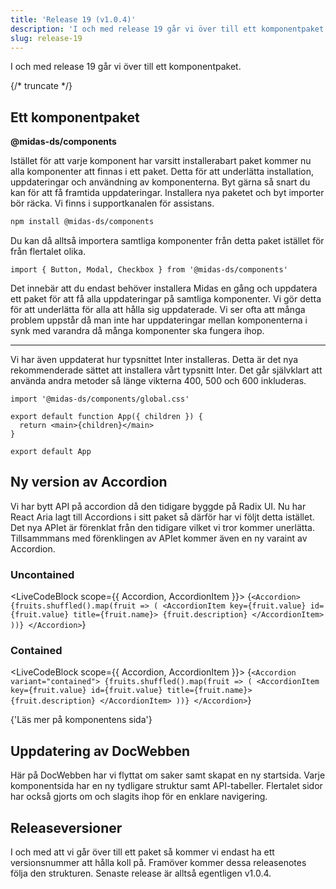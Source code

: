 ```yaml
---
title: 'Release 19 (v1.0.4)'
description: 'I och med release 19 går vi över till ett komponentpaket.'
slug: release-19
---
```



I och med release 19 går vi över till ett komponentpaket.

{/* truncate */}

## Ett komponentpaket

**@midas-ds/components**

Istället för att varje komponent har varsitt installerabart paket kommer nu alla komponenter att finnas i ett paket. Detta för att underlätta installation, uppdateringar och användning av komponenterna. Byt gärna så snart du kan för att få framtida uppdateringar. Installera nya paketet och byt importer bör räcka. Vi finns i supportkanalen för assistans.

```bash npm2yarn
npm install @midas-ds/components
```

Du kan då alltså importera samtliga komponenter från detta paket istället för från flertalet olika.

```tsx
import { Button, Modal, Checkbox } from '@midas-ds/components'
```

Det innebär att du endast behöver installera Midas en gång och uppdatera ett paket för att få alla uppdateringar på samtliga komponenter. Vi gör detta för att underlätta för alla att hålla sig uppdaterade. Vi ser ofta att många problem uppstår då man inte har uppdateringar mellan komponenterna i synk med varandra då många komponenter ska fungera ihop.

---

Vi har även uppdaterat hur typsnittet Inter installeras. Detta är det nya rekommenderade sättet att installera vårt typsnitt Inter. Det går självklart att använda andra metoder så länge vikterna 400, 500 och 600 inkluderas.

```tsx {1} title="App.tsx (rootfilen i din app)"
import '@midas-ds/components/global.css'

export default function App({ children }) {
  return <main>{children}</main>
}

export default App
```

## Ny version av Accordion

Vi har bytt API på accordion då den tidigare byggde på Radix UI. Nu har React Aria lagt till Accordions i sitt paket så därför har vi följt detta istället. Det nya APIet är förenklat från den tidigare vilket vi tror kommer unerlätta. Tillsammmans med förenklingen av APIet kommer även en ny varaint av Accordion.

### Uncontained

<LiveCodeBlock scope={{ Accordion, AccordionItem }}>
  {`<Accordion>
    {fruits.shuffled().map(fruit => (
      <AccordionItem key={fruit.value} id={fruit.value} title={fruit.name}>
          {fruit.description}
      </AccordionItem>
    ))}
</Accordion>`}
</LiveCodeBlock>

### Contained

<LiveCodeBlock scope={{ Accordion, AccordionItem }}>
  {`<Accordion variant="contained">
    {fruits.shuffled().map(fruit => (
      <AccordionItem key={fruit.value} id={fruit.value} title={fruit.name}>
          {fruit.description}
      </AccordionItem>
    ))}
</Accordion>`}
</LiveCodeBlock>

<Link
  href='/components/accordion'
  standalone
>
  {'Läs mer på komponentens sida'}
</Link>

## Uppdatering av DocWebben

Här på DocWebben har vi flyttat om saker samt skapat en ny startsida. Varje komponentsida har en ny tydligare struktur samt API-tabeller. Flertalet sidor har också gjorts om och slagits ihop för en enklare navigering.

## Releaseversioner

I och med att vi går över till ett paket så kommer vi endast ha ett versionsnummer att hålla koll på. Framöver kommer dessa releasenotes följa den strukturen. Senaste release är alltså egentligen v1.0.4.
